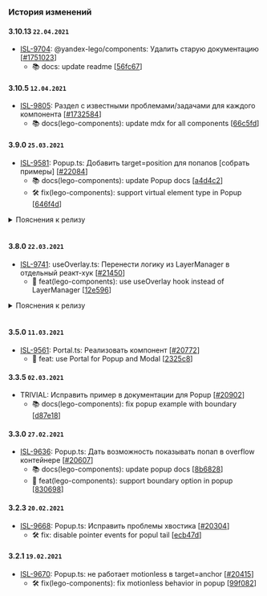 ### История изменений

#### 3.10.13 `22.04.2021`
- [ISL-9704](https://st.yandex-team.ru/ISL-9704): @yandex-lego/components: Удалить старую документацию [[#1751023](https://a.yandex-team.ru/review/1751023)]
  - 📚 docs: update readme [[56fc67](https://github.yandex-team.ru/search-interfaces/frontend/commit/56fc67984ff681c3ade222be6c306d95b556dc46)]


#### 3.10.5 `12.04.2021`
- [ISL-9805](https://st.yandex-team.ru/ISL-9805): Раздел с известными проблемами/задачами для каждого компонента [[#1732584](https://a.yandex-team.ru/review/1732584)]
  - 📚 docs(lego-components): update mdx for all components [[66c5fd](https://github.yandex-team.ru/search-interfaces/frontend/commit/66c5fd12bba1e1a3ec46d6f8e6717844ba17b40e)]


#### 3.9.0 `25.03.2021`
- [ISL-9581](https://st.yandex-team.ru/ISL-9581): Popup.ts: Добавить target=position для попапов [собрать примеры] [[#22084](https://github.yandex-team.ru/search-interfaces/frontend/pull/22084)]
  - 📚 docs(lego-components): update Popup docs [[a4d4c2](https://github.yandex-team.ru/search-interfaces/frontend/commit/a4d4c2f884605b27e6922366c58eeb109687f7df)]
  - 🛠 fix(lego-components): support virtual element type in Popup [[646f4d](https://github.yandex-team.ru/search-interfaces/frontend/commit/646f4d9c576431bf9bffcb687e84464afd0871f2)]

<details>
    <summary>Пояснения к релизу</summary>

## Modal

В текущем релизе были исправлены вещи, которые ломали обратную совместимость для компонента `Modal`:

- возвращение `z-index` на `.Modal`
- исправление типа `innerRef` с `RefObject`, обратно на `Ref`

## Popup

Было исправлено поведение закрытия для компонента `Popup` - теперь он закрывается по событию `mousedown` при клике вне его содержимого.

## useVirtualElementRef

Добавлен новый Реакт-хук, который позволяет создавать виртуальный элемент. Как правило используется с попапом и нужен для создания контекстных меню.

**Пример использования**

```tsx
import { useVirtualElementRef } from '@yandex-lego/components/usePopper';

const Example = () => {
    // `right` и `bottom` по-умолчанию будут равны `left` и `top` соответственно
    const anchorRef = useVirtualElementRef({ rect: { left: 50, top: 50 } });

    return <Popup target="anchor" anchor={anchorRef} />
}
```
</details>
<br />

#### 3.8.0 `22.03.2021`
- [ISL-9741](https://st.yandex-team.ru/ISL-9741): useOverlay.ts: Перенести логику из LayerManager в отдельный реакт-хук [[#21450](https://github.yandex-team.ru/search-interfaces/frontend/pull/21450)]
  - 🚀 feat(lego-components): use useOverlay hook instead of LayerManager [[12e596](https://github.yandex-team.ru/search-interfaces/frontend/commit/12e5967f6ebe25d6fecd078d3ef62fadbeb4f553)]

<details>
    <summary>Пояснения к релизу</summary>

### LayerManager

Компонент `LayerManager` помечен как устаревший и будет удален в следующем мажорном релизе. Вместо него теперь следует использовать React-хук `useOverlay`.

### useOverlay

Добавлен новый React-хук `useOverlay`, который содержит в себе логику, которая была в компоненте `LayerManager`. Благодаря этому в дереве компонентов `React` теперь не содержится лишняя информация в виде компонента `LayerManager`, а использование данного функционала стало проще.

**Пример использования**

```tsx
import React, { useRef, useState, useMemo } from 'react';
import { useOverlay, OnClose } from '@yandex-lego/components/useOverlay';

export interface ModalProps {
  visible?: boolean;
  onClose?: OnClose;
}

const Modal: FC<ModalProps> = (props) => {
  const { visible, onClose, children } = props;
  const hostRef = useRef(null);

  useOverlay({ visible, onClose, essentialRefs: [hostRef] });

  return <div ref={hostRef}>{children}</div>;
}
```

Также были добавлены некоторые оптимизации подписок на DOM-события. Раньше каждый экземпляр подписывался на глобальные события документа.
Теперь подписка происходит в момент, когда в стек добавляется первый слой, а отписка - когда удаляется последний слой из стека.

</details>
<br />

#### 3.5.0 `11.03.2021`
- [ISL-9561](https://st.yandex-team.ru/ISL-9561): Portal.ts: Реализовать компонент [[#20772](https://github.yandex-team.ru/search-interfaces/frontend/pull/20772)]
  - 🚀 feat: use Portal for Popup and Modal [[2325c8](https://github.yandex-team.ru/search-interfaces/frontend/commit/2325c81f847c8b65e29ddc1dbe8dd5218e09b548)]


#### 3.3.5 `02.03.2021`
- TRIVIAL: Исправить пример в документации для Popup [[#20902](https://github.yandex-team.ru/search-interfaces/frontend/pull/20902)]
  - 📚 docs(lego-components): fix popup example with boundary [[d87e18](https://github.yandex-team.ru/search-interfaces/frontend/commit/d87e18f9cb84bbd7d781626bb33af7380fa1406c)]


#### 3.3.0 `27.02.2021`
- [ISL-9636](https://st.yandex-team.ru/ISL-9636): Popup.ts: Дать возможность показывать попап в overflow контейнере [[#20607](https://github.yandex-team.ru/search-interfaces/frontend/pull/20607)]
  - 📚 docs(lego-components): update popup docs [[8b6828](https://github.yandex-team.ru/search-interfaces/frontend/commit/8b68281e7b1e3743e7495271d3c92206f4e58fba)]
  - 🚀 feat(lego-components): support boundary option in popup [[830698](https://github.yandex-team.ru/search-interfaces/frontend/commit/830698c106a6198251d5abfdba79285edd8f3a17)]


#### 3.2.3 `20.02.2021`
- [ISL-9668](https://st.yandex-team.ru/ISL-9668): Popup.ts: Исправить проблемы хвостика [[#20304](https://github.yandex-team.ru/search-interfaces/frontend/pull/20304)]
  - 🛠 fix: disable pointer events for popul tail [[ecb47d](https://github.yandex-team.ru/search-interfaces/frontend/commit/ecb47d308b5a2bfe19b28b2bba9ef53a0c1bea99)]


#### 3.2.1 `19.02.2021`
- [ISL-9670](https://st.yandex-team.ru/ISL-9670): Popup.ts: не работает motionless в target=anchor [[#20415](https://github.yandex-team.ru/search-interfaces/frontend/pull/20415)]
  - 🛠 fix(lego-components): fix motionless behavior in popup [[99f082](https://github.yandex-team.ru/search-interfaces/frontend/commit/99f08262ba843a4a532784e434ad70634cb18586)]
